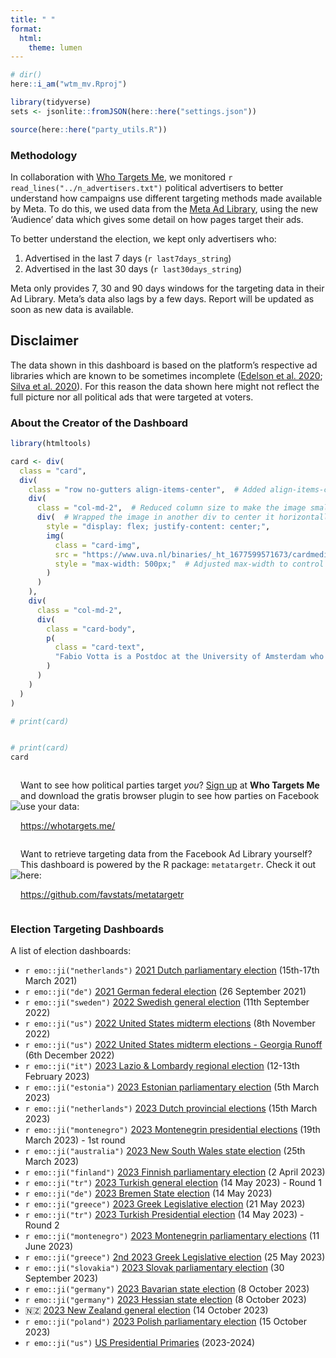 ```yaml
---
title: " "
format:
  html:
    theme: lumen
---
```


```r
# dir()
here::i_am("wtm_mv.Rproj")

library(tidyverse)
sets <- jsonlite::fromJSON(here::here("settings.json"))

source(here::here("party_utils.R"))
```


### Methodology


In collaboration with [Who Targets Me](https://whotargets.me/), we monitored `r read_lines("../n_advertisers.txt")` political advertisers to better understand how campaigns use different targeting methods made available by Meta. To do this, we used data from the [Meta Ad Library](https://www.facebook.com/ads/library/), using the new 'Audience' data which gives some detail on how pages target their ads. 



To better understand the election, we kept only advertisers who:

1. Advertised in the last 7 days (`r last7days_string`)
2. Advertised in the last 30 days (`r last30days_string`)


::: {.callout-note}
Meta only provides 7, 30 and 90 days windows for the targeting data in their Ad Library. Meta's data also lags by a few days. Report will be updated as soon as new data is available.
:::


::: {.callout-caution}
## Disclaimer

The data shown in this dashboard is based on the platform's respective ad libraries which are known to be sometimes incomplete ([Edelson et al. 2020](https://ieeexplore.ieee.org/abstract/document/9152626?casa_token=X9SB7c8W9rAAAAAA:ymZr9ynFNTU6Fjzg3dcQpBzZpJ8bsEfj-H0RVTu2EZafKjhcD5Zu_VQ0aJc6qi9OMks3mUdFs-g); [Silva et al. 2020](https://dl.acm.org/doi/abs/10.1145/3366423.3380109?casa_token=ddoyvLl4R5YAAAAA:JqVLRLe6GHlR2o4zZqbEMlReyuTTyQxCGteUkdcFMR0xuCYWgwdl3NKyK05REOZm8vYl_W-bjOEaepM)). For this reason the data shown here might not reflect the full picture nor all political ads that were targeted at voters.

:::

### About the Creator of the Dashboard


```r

library(htmltools)

card <- div(
  class = "card",
  div(
    class = "row no-gutters align-items-center",  # Added align-items-center to vertically center the content
    div(
      class = "col-md-2",  # Reduced column size to make the image smaller
      div(  # Wrapped the image in another div to center it horizontally
        style = "display: flex; justify-content: center;",
        img(
          class = "card-img", 
          src = "https://www.uva.nl/binaries/_ht_1677599571673/cardmedium/content/gallery/personen/v/o/fabio-votta.jpg",
          style = "max-width: 500px;"  # Adjusted max-width to control image size
        )
      )
    ),
    div(
      class = "col-md-2",
      div(
        class = "card-body",
        p(
          class = "card-text", 
          "Fabio Votta is a Postdoc at the University of Amsterdam who studies (online) political microtargeting and its usage around the world."
        )
      )
    )
  )
)

# print(card)


# print(card)
card

```





:::: {style="display: flex; justify-content: center; align-items: center;" }

::: {}
![](wtm_logo_2020.png)
:::

::: {}
Want to see how political parties target *you*? [Sign up](https://whotargets.me/) at **Who Targets Me** and download the gratis browser plugin to see how parties on Facebook use your data:

[https://whotargets.me/](https://whotargets.me/)
:::

::::

:::: {style="display: flex; justify-content: center; align-items: center;" }

::: {}
![](metatargetr_logo.png)
:::

::: {}
Want to retrieve targeting data from the Facebook Ad Library yourself? This dashboard is powered by the R package: `metatargetr`. Check it out here:

[https://github.com/favstats/metatargetr](https://github.com/favstats/metatargetr)
:::

::::


### Election Targeting Dashboards

A list of election dashboards:

+ `r emo::ji("netherlands")` [2021 Dutch parliamentary election](https://favstats.github.io/DutchElectionObservatory/en/index.html) (15th-17th March 2021)
+ `r emo::ji("de")` [2021 German federal election](https://favstats.shinyapps.io/btw21_wtm) (26 September 2021)
+ `r emo::ji("sweden")` [2022 Swedish general election](https://favstats.github.io/SwedishElection2022/) (11th September 2022)
+ `r emo::ji("us")` [2022 United States midterm elections](https://whotargetsme.shinyapps.io/midterms2022/) (8th November 2022)
+ `r emo::ji("us")` [2022 United States midterm elections - Georgia Runoff](https://whotargetsme.github.io/midterms2022_dashboard/) (6th December 2022)
+ `r emo::ji("it")` [2023 Lazio & Lombardy regional election](https://favstats.github.io/regionali2023/) (12-13th February 2023)
+ `r emo::ji("estonia")` [2023 Estonian parliamentary election](https://favstats.github.io/EstoniaElection2023/) (5th March 2023)
+ `r emo::ji("netherlands")` [2023 Dutch provincial elections](https://favstats.github.io/ProvincialeStatenverkiezingen2023/) (15th March 2023)
+ `r emo::ji("montenegro")` [2023 Montenegrin presidential elections](https://favstats.github.io/MontenegroPresidentialElection2023/) (19th March 2023) - 1st round
+ `r emo::ji("australia")` [2023 New South Wales state election](https://favstats.github.io/NSWAustralianElection2023/) (25th March 2023)
+ `r emo::ji("finland")` [2023 Finnish parliamentary election](https://favstats.github.io/FinlandElections2023/) (2 April 2023)
+ `r emo::ji("tr")` [2023 Turkish general election](https://favstats.github.io/TurkishElection2023/round1) (14 May 2023) - Round 1
+ `r emo::ji("de")` [2023 Bremen State election](https://favstats.github.io/BremenStateElection2023/) (14 May 2023)
+ `r emo::ji("greece")` [2023 Greek Legislative election](https://favstats.github.io/BremenStateElection2023/) (21 May 2023)
+ `r emo::ji("tr")` [2023 Turkish Presidential election](https://favstats.github.io/TurkishElection2023/) (14 May 2023) - Round 2
+ `r emo::ji("montenegro")` [2023 Montenegrin parliamentary elections](https://favstats.github.io/2023MontenegrinParliamentaryElection/) (11 June 2023)
+ `r emo::ji("greece")` [2nd 2023 Greek Legislative election](https://favstats.github.io/2ndGreeceElection2023/) (25 May 2023)
+ `r emo::ji("slovakia")` [2023 Slovak parliamentary election](https://favstats.github.io/slovakia2023/) (30 September 2023)
+ `r emo::ji("germany")` [2023 Bavarian state election](https://favstats.github.io/LTW2023/bavaria) (8 October 2023)
+ `r emo::ji("germany")` [2023 Hessian state election](https://favstats.github.io/LTW2023/hessen) (8 October 2023)
+ 🇳🇿 [2023 New Zealand general election](https://favstats.github.io/NZ2023/) (14 October 2023)
+ `r emo::ji("poland")` [2023 Polish parliamentary election](https://favstats.github.io/poland2023/) (15 October 2023)
+ `r emo::ji("us")` [US Presidential Primaries](https://favstats.github.io/USprimaries2024/) (2023-2024)







